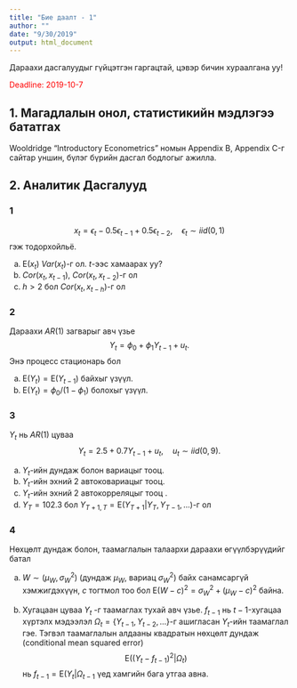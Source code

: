 ```yaml
---
title: "Бие даалт - 1"
author: ""
date: "9/30/2019"
output: html_document
---
```

Дараахи дасгалуудыг гүйцэтгэн гаргацтай, цэвэр бичин хураалгана уу! 

<span style="color:red">Deadline: 2019-10-7</span> 

## 1. Магадлалын онол, статистикийн мэдлэгээ бататгах

Wooldridge "Introductory Econometrics" номын Appendix B, Appendix C-г сайтар уншин, бүлэг бүрийн дасгал бодлогыг ажилла.

## 2. Аналитик Дасгалууд

### 1

$$x_t=\epsilon_t -0.5 \epsilon_{t-1}+0.5 \epsilon_{t-2},\quad \epsilon_t\sim iid(0,1)$$
гэж тодорхойльё.

 a.  $\mathrm{E}(x_t )$ $Var(x_t )$-г ол.  $t$-ээс хамаарах уу?
 b. $Cor(x_t , x_{t-1} )$,  $Cor(x_t , x_{t-2} )$-г ол 
 c. $h> 2$ бол $Cor(x_ t , x_{t-h} )$-г ол

### 2

Дараахи $AR(1)$ загварыг авч үзье 
$$Y_t = \phi_0 + \phi_1 Y_{t - 1} + u_t.$$ Энэ процесс стационарь бол

 a.  $\mathrm{E}(Y_t ) = \mathrm{E}(Y_{t - 1})$ байxыг үзүүл. 
 b. $\mathrm{E}(Y_t ) = \phi_0/(1 - \phi_1 )$ болохыг үзүүл.

### 3

$Y_t$ нь $AR(1)$ цуваа 
$$Y_ t = 2.5 + 0.7Y_{t - 1} + u_ t,\quad u_ t \sim iid (0, 9).$$

 a. $Y_t$-ийн дундаж болон вариацыг тооц.
 b. $Y_ t$-ийн эхний 2 автоковариацыг тооц.
 c. $Y_ t$-ийн эхний 2 автокорреляцыг тооц .
 d. $Y_ T = 102.3$ бол $Y_{T + 1,  T} = \mathrm{E}(Y_ {T + 1} | Y_{T} , Y_{T - 1} , \ldots)$-г ол

### 4 

Нөхцөлт дундаж болон, таамаглалын талаархи дараахи өгүүлбэрүүдийг батал

 a.  $W\sim (\mu_W, \sigma^2_W)$ (дундаж $\mu_W$, вариац $\sigma^2_W$) байх санамсаргүй хэмжигдэхүүн, $c$ тогтмол тоо бол  $\mathrm{E}(W - c)^2 = \sigma^2_W + (\mu_W - c)^2$ байна.

 b. Хугацаан цуваа $Y_ t$ -г таамаглах тухай авч үзье.
$f_{t - 1}$ нь $t-1$-хугацаа хүртэлх мэдээлэл $\Omega_t=\{Y_{t-1} , Y_{t - 2} , \ldots\}$-г ашигласан $Y_ t$-ийн таамаглал гэе.  Тэгвэл таамаглалын алдааны квадратын нөхцөлт дундаж (conditional mean squared error) $$\mathrm{E}((Y_ t - f_{t - 1} )^2|\Omega_t)$$  нь $f_{t - 1} = \mathrm{E}(Y_t |\Omega_{t - 1}$ үед хамгийн бага утгаа авна.

